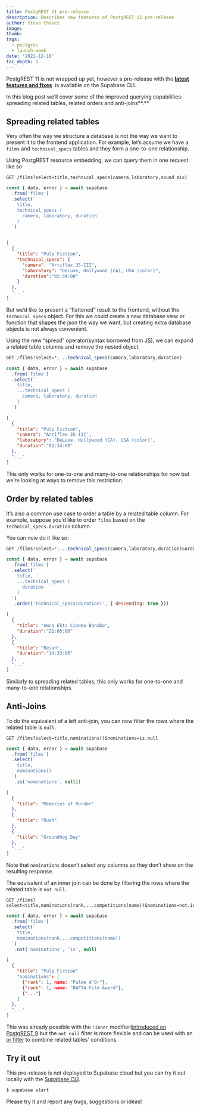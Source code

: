 ```yaml
---
title: PostgREST 11 pre-release
description: Describes new features of PostgREST 11 pre-release
author: Steve Chavez
image:
thumb:
tags:
  - postgres
  - launch-week
date: '2022-12-16'
toc_depth: 3
---
```


PostgREST 11 is not wrapped up yet, however a pre-release with the **[latest features and fixes](https://github.com/PostgREST/postgrest/releases/tag/v10.1.1.20221212)**
 is available on the Supabase CLI.

In this blog post we’ll cover some of the improved querying capabilities: spreading related tables, related orders and anti-joins**.**

## Spreading related tables

Very often the way we structure a database is not the way we want to present it to the frontend application. For example, let’s assume we have a `films` and `technical_specs` tables and
they form a one-to-one relationship.

Using PostgREST resource embedding, we can query them in one request like so

```http
GET /films?select=title,technical_specs(camera,laboratory,sound_mix)
```

```jsx
const { data, error } = await supabase
  .from('films')
  .select(`
    title,
    technical_specs (
      camera, laboratory, duration
    )
  `)
```

```json

[
  {
    "title": "Pulp Fiction",
    "technical_specs": {
      "camera": "Arriflex 35-III",
      "laboratory": "DeLuxe, Hollywood (CA), USA (color)",
      "duration":"02:34:00"
    }
  },
  "..."
]
```

But we’d like to present a “flattened” result to the frontend, without the `technical_specs` object. For this we could create a new database view or function that shapes the json the way we want, but creating extra database objects is not always convenient.

Using the new “spread” operator(syntax borrowed from [JS](https://developer.mozilla.org/en-US/docs/Web/JavaScript/Reference/Operators/Spread_syntax)), we can expand a related table columns and remove the nested object.

```jsx
GET /films?select=*,...technical_specs(camera,laboratory,duration)
```

```jsx
const { data, error } = await supabase
  .from('films')
  .select(`
    title,
    ...technical_specs (
      camera, laboratory, duration
    )
  `)
```

```json
[
  {
    "title": "Pulp Fiction",
    "camera": "Arriflex 35-III",
    "laboratory": "DeLuxe, Hollywood (CA), USA (color)",
    "duration":"02:34:00"
  },
  "..."
]
```

This only works for one-to-one and many-to-one relationships for now but we’re looking at ways to remove this restriction.

## Order by related tables

It’s also a common use case to order a table by a related table column. For example, suppose you’d like to order `films` based on the `technical_specs.duration` column.

You can now do it like so:

```jsx
GET /films?select=*,...technical_specs(camera,laboratory,duration)&order=technical_specs(duration)
```

```jsx
const { data, error } = await supabase
  .from('films')
  .select(`
    title,
    ...technical_specs (
      duration
    )
  `)
   .order('technical_specs(duration)', { descending: true }))
```

```json
[
  {
    "title": "Amra Ekta Cinema Banabo",
    "duration":"21:05:00"
  },
  {
    "title": "Resan",
    "duration":"14:33:00"
  },
  "..."
]
```

Similarly to spreading related tables, this only works for one-to-one and many-to-one relationships.

## Anti-Joins

To do the equivalent of a left anti-join, you can now filter the rows where the related table is `null`.

```http
GET /films?select=title,nominations()&nominations=is.null
```

```jsx
const { data, error } = await supabase
  .from('films')
  .select(`
    title,
    nominations()
  `)
   .is('nominations', null))
```

```json
[
  {
    "title": "Memories of Murder"
  },
  {
    "title": "Rush"
  },
  {
    "title": "Groundhog Day"
  },
  "..."
]
```

Note that `nominations` doesn’t select any columns so they don’t show on the resulting response.

The equivalent of an inner join can be done by filtering the rows where the related table is `not null`.

```http
GET /films?select=title,nominations(rank,...competitions(name))&nominations=not.is.null
```

```jsx
const { data, error } = await supabase
  .from('films')
  .select(`
    title,
    nominations(rank,...competitions(name))
  `)
   .not('nominations', 'is', null)
```

```json
[
  {
    "title": "Pulp Fiction"
    "nominations": [
      {"rank": 1, name: "Palme d'Or"},
      {"rank": 1, name: "BAFTA Film Award"},
      {"..."}
    ]
  },
  "..."
]
```

This was already possible with the `!inner` modifier([introduced on PostgREST 9](https://supabase.com/blog/postgrest-9#resource-embedding-with-inner-joins_)
but the `not null` filter is more flexible and can be used with an [or filter](https://supabase.com/docs/reference/javascript/or) to combine related tables' conditions.

## Try it out

This pre-release is not deployed to Supabase cloud but you can try it out locally with the [Supabase CLI](https://supabase.com/docs/reference/cli/introduction).

```bash
$ supabase start
```

Please try it and report any bugs, suggestions or ideas!
